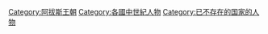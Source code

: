 [[Category:阿拔斯王朝|Category:阿拔斯王朝]]
[[Category:各國中世紀人物|Category:各國中世紀人物]]
[[Category:已不存在的国家的人物|Category:已不存在的国家的人物]]